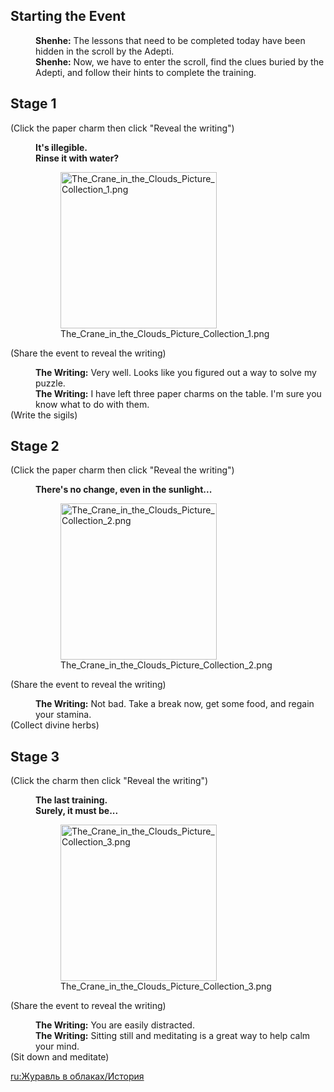 {{EventTabs}}

==Starting the Event==
{{Dialogue start}}
:'''Shenhe:''' The lessons that need to be completed today have been hidden in the scroll by the Adepti.
:'''Shenhe:''' Now, we have to enter the scroll, find the clues buried by the Adepti, and follow their hints to complete the training.
{{Dialogue end}}

==Stage 1==
{{Dialogue start}}
;(Click the paper charm then click "Reveal the writing")

:'''It's illegible.'''
:'''Rinse it with water?'''
:[[File:The Crane in the Clouds Picture Collection 1.png|250px]]
;(Share the event to reveal the writing)

:'''The Writing:''' Very well. Looks like you figured out a way to solve my puzzle.
:'''The Writing:''' I have left three paper charms on the table. I'm sure you know what to do with them.
;(Write the sigils)
{{Dialogue end}}

==Stage 2==
{{Dialogue start}}
;(Click the paper charm then click "Reveal the writing")

:'''There's no change, even in the sunlight...'''
:[[File:The Crane in the Clouds Picture Collection 2.png|250px]]
;(Share the event to reveal the writing)

:'''The Writing:''' Not bad. Take a break now, get some food, and regain your stamina.
;(Collect divine herbs)
{{Dialogue end}}

==Stage 3==
{{Dialogue start}}
;(Click the charm then click "Reveal the writing")

:'''The last training.'''
:'''Surely, it must be...'''
:[[File:The Crane in the Clouds Picture Collection 3.png|250px]]
;(Share the event to reveal the writing)

:'''The Writing:''' You are easily distracted.
:'''The Writing:''' Sitting still and meditating is a great way to help calm your mind.
;(Sit down and meditate)
{{Dialogue end}}

[[ru:Журавль в облаках/История]]